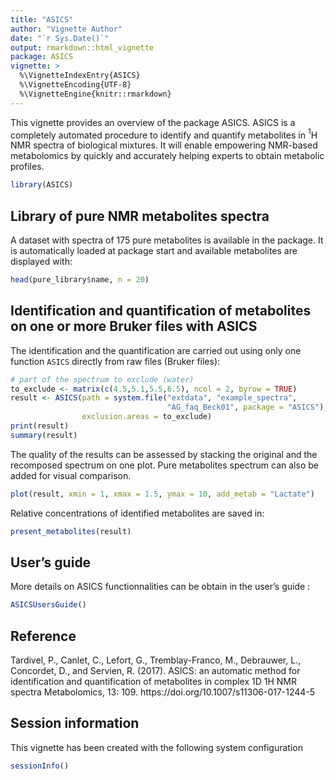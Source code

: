 ```yaml
---
title: "ASICS"
author: "Vignette Author"
date: "`r Sys.Date()`"
output: rmarkdown::html_vignette
package: ASICS
vignette: >
  %\VignetteIndexEntry{ASICS}
  %\VignetteEncoding{UTF-8}
  %\VignetteEngine{knitr::rmarkdown}
---
```


This vignette provides an overview of the package ASICS. ASICS is a completely 
automated procedure to identify and quantify metabolites in $^1$H NMR spectra of 
biological mixtures. It will enable empowering NMR-based metabolomics by quickly 
and accurately helping experts to obtain metabolic profiles.

```r
library(ASICS)
```

## Library of pure NMR metabolites spectra

A dataset with spectra of 175 pure metabolites is available in the package. It
is automatically loaded at package start and available metabolites are displayed
with:
```r
head(pure_library$name, n = 20)
```

## Identification and quantification of metabolites on one or more Bruker files with ASICS

The identification and the quantification are carried out using only one 
function `ASICS` directly from raw files (Bruker files):
```r
# part of the spectrum to exclude (water)
to_exclude <- matrix(c(4.5,5.1,5.5,6.5), ncol = 2, byrow = TRUE)
result <- ASICS(path = system.file("extdata", "example_spectra",
                                   "AG_faq_Beck01", package = "ASICS"),
                exclusion.areas = to_exclude)
print(result)
summary(result)
```

The quality of the results can be assessed by stacking the original and 
the recomposed spectrum on one plot. Pure metabolites spectrum can also be 
added for visual comparison.
```r
plot(result, xmin = 1, xmax = 1.5, ymax = 10, add_metab = "Lactate")
```

Relative concentrations of identified metabolites are saved in:
```r
present_metabolites(result)
```


## User's guide 

More details on ASICS functionnalities can be obtain in the user's guide :
```r
ASICSUsersGuide()
```

## Reference 

Tardivel, P., Canlet, C., Lefort, G., Tremblay-Franco, M., Debrauwer, L., 
Concordet, D., and Servien, R. (2017). ASICS: an automatic method for 
identification and quantification of metabolites in complex 1D 1H NMR spectra 
Metabolomics, 13: 109. https://doi.org/10.1007/s11306-017-1244-5


## Session information

This vignette has been created with the following system configuration
```r
sessionInfo()
```




